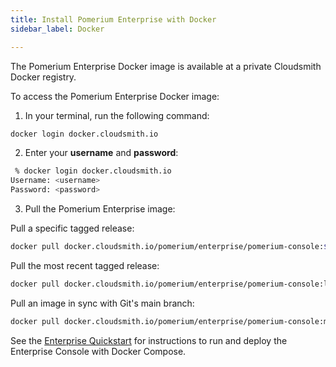 ```yaml
---
title: Install Pomerium Enterprise with Docker
sidebar_label: Docker

---
```




The Pomerium Enterprise Docker image is available at a private Cloudsmith Docker registry.

To access the Pomerium Enterprise Docker image:

1. In your terminal, run the following command:

```bash
docker login docker.cloudsmith.io
```

2. Enter your **username** and **password**:

```bash
 % docker login docker.cloudsmith.io
Username: <username>
Password: <password>
```

3. Pull the Pomerium Enterprise image:

<Tabs>
<TabItem label="Specific Tag" value="Specific Tag">
Pull a specific tagged release:

```bash
docker pull docker.cloudsmith.io/pomerium/enterprise/pomerium-console:${vX.X.X}
```
</TabItem>
<TabItem label="Most Recent" value="Most Recent">
Pull the most recent tagged release:

```bash
docker pull docker.cloudsmith.io/pomerium/enterprise/pomerium-console:latest
```
</TabItem>
<TabItem label="Main Branch" value="Main Branch">
Pull an image in sync with Git's main branch:

```bash
docker pull docker.cloudsmith.io/pomerium/enterprise/pomerium-console:main
```
</TabItem>
</Tabs>

See the [Enterprise Quickstart](/docs/enterprise/quickstart) for instructions to run and deploy the Enterprise Console with Docker Compose.
